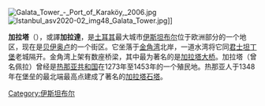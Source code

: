 {{unreferenced|time=2011-12-26T11:42:43+00:00}}
[[File:Galata_Tower_-_Port_of_Karaköy,_2006.jpg|thumb]]
[[Image:Istanbul_asv2020-02_img48_Galata_Tower.jpg|thumb]]]]

'''加拉塔'''（{{lang-tr|Galata}}），或譯'''加拉達'''，是[[土耳其|土耳其]]最大城市[[伊斯坦布尔|伊斯坦布尔]]位于欧洲部分的一个地区，现在是[[贝伊奥卢|贝伊奥卢]]的一个街区。它坐落于[[金角湾|金角湾]]北岸，一道水湾将它同[[君士坦丁堡|君士坦丁堡]]老城隔开。金角湾上架有数座桥梁，其中最为著名的是[[加拉塔大桥|加拉塔大桥]]。加拉塔（曾名佩拉）曾经是[[热那亚共和国|热那亚共和国]]在1273年至1453年的一个殖民地。热那亚人于1348年在堡垒的最北端最高点建成了著名的[[加拉塔石塔|加拉塔石塔]]。

{{coord|41|01|22|N|28|58|25|E|region:TR_type:city|display=title}}

[[Category:伊斯坦布尔|Category:伊斯坦布尔]]